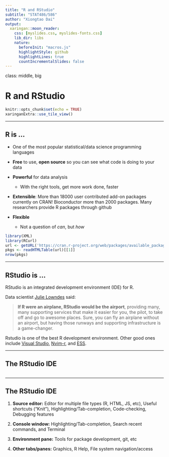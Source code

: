 ```yaml
---
title: "R and RStudio"
subtitle: "STAT486/586"
author: "Xiongtao Dai"
output:
  xaringan::moon_reader:
    css: [myslides.css, myslides-fonts.css]
    lib_dir: libs
    nature:
      beforeInit: "macros.js"
      highlightStyle: github
      highlightLines: true
      countIncrementalSlides: false
---
```

class: middle, big

# R and RStudio 

```r
knitr::opts_chunk$set(echo = TRUE)
xaringanExtra::use_tile_view()
```

---

## R is ...

* One of the most popular statistical/data science programming languages

* __Free__ to use, __open source__ so you can see what code is doing to your data

* __Powerful__ for data analysis
    * With the right tools, get more work done, faster
    
* __Extensible__: More than 18000 user contributed add-on packages currently on CRAN! Bioconductor more than 2000 packages. Many researchers provide R packages through github

* __Flexible__
    * Not a question of _can_, but _how_

```r
library(XML)
library(RCurl)
url <- getURL('https://cran.r-project.org/web/packages/available_packages_by_name.html')
pkgs <- readHTMLTable(url)[[1]]
nrow(pkgs)
```

---

## RStudio is ... 

RStudio is an integrated development environment (IDE) for R.

Data scientist [Julie Lowndes](http://jules32.github.io/resources/RStudio_intro/) said:  

<!--<img class="cover" src="images/airport.png" alt="">-->

<blockquote>
<p><b>If R were an airplane, RStudio would be the airport</b>, providing many, many supporting services that make it easier for you, the pilot, to take off and go to awesome places. Sure, you can fly an airplane without an airport, but having those runways and supporting infrastructure is a game-changer.</p>
</blockquote>

Rstudio is one of the best R development environment. Other good ones include [Visual Studio](https://docs.microsoft.com/en-us/visualstudio/rtvs/?view=vs-2017), [Nvim-r](https://github.com/jalvesaq/Nvim-R), and [ESS](http://ess.r-project.org/). 

---

## The RStudio IDE

<img class="cover" src="images/rstudio-panes.png" alt="">

---

## The RStudio IDE


1. **Source editor:** Editor for multiple file types (R, HTML, JS, etc), Useful shortcuts ("Knit"), Highlighting/Tab-completion, Code-checking, Debugging features  

2. **Console window:** Highlighting/Tab-completion, Search recent commands, and Terminal

3. **Environment pane:** Tools for package development, git, etc

4. **Other tabs/panes:** Graphics, R Help, File system navigation/access

<!--
<br>
<br>
<p class = "note">
*Protip:* save yourself the headaches figuring out file paths and instead work in an RStudio R project (popup menu at the top left)
</p>
-->
